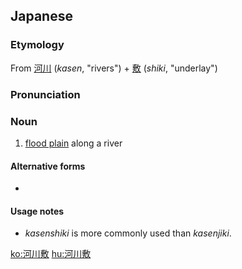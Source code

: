 ==Japanese==
{{ja-kanjitab|か|せん|し|o3=き}}

===Etymology===
From [[河川]] (''kasen'', "rivers") + [[敷]] (''shiki'', "underlay")

===Pronunciation===
{{ja-pron|かせんしき}}

===Noun===
{{ja-noun|かせんしき}}

# [[flood plain]] along a river

====Alternative forms====
* {{l|ja|かせんじき|tr=kasenjiki}}

====Usage notes====
* ''kasenshiki'' is more commonly used than ''kasenjiki''.

[[ko:河川敷]]
[[hu:河川敷]]